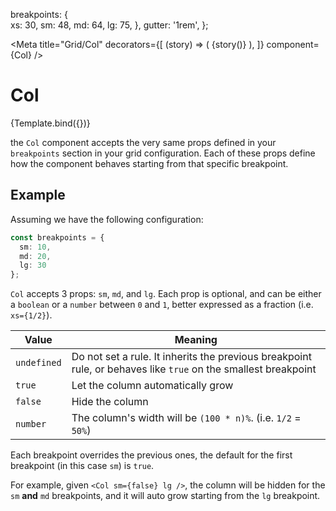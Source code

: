 
  breakpoints: {  
    xs: 30,
    sm: 48,
    md: 64,
    lg: 75,
  },
  gutter: '1rem',
};

<Meta
  title="Grid/Col"
  decorators={[
    (story) => (
      <GridConfigProvider value={gridConfig}>{story()}</GridConfigProvider>
    ),
  ]}
  component={Col}
/>

# Col

<Canvas withToolbar>
  <Story name="Col">{Template.bind({})}</Story>
</Canvas>

the `Col` component accepts the very same props defined in your `breakpoints` section
in your grid configuration. Each of these props define how the component behaves starting
from that specific breakpoint.

## Example

Assuming we have the following configuration:

```ts
const breakpoints = {
  sm: 10,
  md: 20,
  lg: 30
};
```

`Col` accepts 3 props: `sm`, `md`, and `lg`. Each prop is optional, and can be either a `boolean`
or a `number` between `0` and `1`, better expressed as a fraction (i.e. `xs={1/2}`).

| Value       | Meaning                                                                                                        |
| ----------- | -------------------------------------------------------------------------------------------------------------- |
| `undefined` | Do not set a rule. It inherits the previous breakpoint rule, or behaves like `true` on the smallest breakpoint |
| `true`      | Let the column automatically grow                                                                              |
| `false`     | Hide the column                                                                                                |
| `number`    | The column's width will be `(100 * n)%`. (i.e. `1/2` = `50%`)                                                  |

Each breakpoint overrides the previous ones, the default for the first breakpoint (in this case `sm`)
is `true`.

For example, given `<Col sm={false} lg />`, the column will be hidden for the `sm` **and** `md` breakpoints,
and it will auto grow starting from the `lg` breakpoint.
